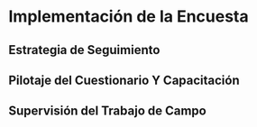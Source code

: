 # Implementación de la Encuesta {#implem_encuest}



## Estrategia de Seguimiento


## Pilotaje del Cuestionario Y Capacitación



## Supervisión del Trabajo de Campo
